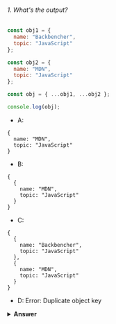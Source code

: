 ###### 1. What's the output?

```javascript
const obj1 = {
  name: "Backbencher",
  topic: "JavaScript"
};

const obj2 = {
  name: "MDN",
  topic: "JavaScript"
};

const obj = { ...obj1, ...obj2 };

console.log(obj);
```

- A:
```
{
  name: "MDN",
  topic: "JavaScript"
}
```

- B:
```
{
  {
    name: "MDN",
    topic: "JavaScript"
  }
}
```

- C:
```
{
  {
    name: "Backbencher",
    topic: "JavaScript"
  },
  {
    name: "MDN",
    topic: "JavaScript"
  }
}
```

- D: Error: Duplicate object key

<details><summary><b>Answer</b></summary>
<p>Answer: D</p>
</details>
